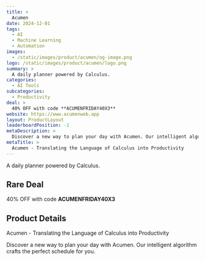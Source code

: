 ```yaml
---
title: >
  Acumen
date: 2024-12-01
tags:
  - AI
  - Machine Learning
  - Automation
images:
  - /static/images/product/acumen/og-image.png
logo: /static/images/product/acumen/logo.png
summary: >
  A daily planner powered by Calculus.
categories:
  - AI Tools
subcategories:
  - Productivity
deal: >
  40% OFF with code **ACUMENFRIDAY40X3**
website: https://www.acumenweb.app
layout: ProductLayout
leaderboardPosition: -1
metaDescription: >
  Discover a new way to plan your day with Acumen. Our intelligent algorithm crafts the perfect schedule for you.
metaTitle: >
  Acumen - Translating the Language of Calculus into Productivity
---
```

A daily planner powered by Calculus.

## Rare Deal

40% OFF with code **ACUMENFRIDAY40X3**

## Product Details

Acumen - Translating the Language of Calculus into Productivity

Discover a new way to plan your day with Acumen. Our intelligent algorithm crafts the perfect schedule for you.
